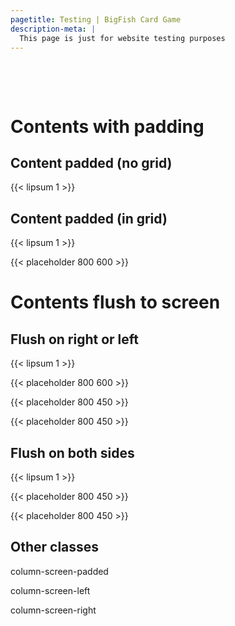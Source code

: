 ```yaml
---
pagetitle: Testing | BigFish Card Game
description-meta: |
  This page is just for website testing purposes
---
```


::: {.column-screen-nogap .hero-img .hero-strip-page .img-container}
   
:::

::: spacer-2em
   
:::

<!-- sets default body text of whole page slightly larger -->
:::::::::::::: homepage-p

# Contents with padding

<!-- start padded content -->
::::::::::: {.grid .column-screen-padded style="--bs-columns: 1;"}
## Content padded (no grid)

{{< lipsum 1 >}}
:::::::::::

<!-- start padded grid -->
::::::::::: {.grid .column-screen-nogap .justify-contents-evenly .align-items-center .my-4}
<!-- text column -->
:::::::: {.g-col-12 .g-col-sm-12 .g-col-md-12 .g-col-lg-6 .g-col-xl-8 .g-col-xxl-8 .mx-2 .mx-lg-3 .mx-xl-4 .mx-xxl-5 .show-grid}

## Content padded (in grid)

{{< lipsum 1 >}}

<!-- end text column -->
::::::::

<!-- image column  -->
:::::::: {.g-col-12 .g-col-sm-12 .g-col-md-12 .g-col-lg-6 .g-col-xl-4 .g-col-xxl-4 .text-center .img-container .show-grid}
{{< placeholder 800 600 >}}
::::::::
<!-- end padded grid -->
:::::::::::

# Contents flush to screen

<!-- start flush grid -->
::::::::::: {.grid .column-screen-nogap .justify-contents-evenly .align-items-center .my-4}
<!-- text column -->
:::::::: {.g-col-12 .g-col-sm-12 .g-col-md-12 .g-col-lg-6 .g-col-xl-8 .g-col-xxl-8 .mx-2 .mx-lg-3 .mx-xl-4 .mx-xxl-5 .show-grid}

## Flush on right or left

{{< lipsum 1 >}}

<!-- end text column -->
::::::::

<!-- image column  -->
:::::::: {.g-col-12 .g-col-sm-12 .g-col-md-12 .g-col-lg-6 .g-col-xl-4 .g-col-xxl-4 .text-center .img-container .show-grid}
{{< placeholder 800 600 >}}
::::::::
<!-- end flush grid -->
:::::::::::

<!-- start flush on both sides grid -->
:::::::::::: {.grid .column-screen-nogap .justify-contents-evenly .align-items-center .my-4}
<!-- image column  -->
::::::::: {.g-col-12 .g-col-sm-12 .g-col-md-12 .g-col-xl-3 .text-center .img-container .show-grid}
:::::: {.grid .m-0 .img-container}
::: {.g-col-12 .g-col-md-6 .g-col-xl-12 .img-container .show-grid}
{{< placeholder 800 450 >}}
:::

::: {.g-col-12 .g-col-md-6 .g-col-xl-12 .img-container .show-grid}
{{< placeholder 800 450 >}}
:::
::::::
:::::::::

<!-- text column -->
::::::::: {.g-col-12 .g-col-sm-12 .g-col-md-12 .g-col-lg-12 .g-col-xl-6 .my-2 .mx-2 .mx-lg-3 .mx-xl-4 .mx-xxl-5 .show-grid}
## Flush on both sides

{{< lipsum 1 >}}

<!-- end text column -->
:::::::::

<!-- image column -->
::::::::: {.g-col-12 .g-col-sm-12 .g-col-md-12 .g-col-xl-3 .text-center .img-container .show-grid}
:::::: {.grid .m-0 .img-container}
::: {.g-col-12 .g-col-md-6 .g-col-xl-12 .img-container .show-grid}
{{< placeholder 800 450 >}}
:::

::: {.g-col-12 .g-col-md-6 .g-col-xl-12 .img-container .show-grid}
{{< placeholder 800 450 >}}
:::
::::::
:::::::::
::::::::::::

## Other classes

::: {.column-screen-padded .text-center .show-grid}
column-screen-padded
:::

::: {.column-screen-left .text-center .show-grid}
column-screen-left
:::

::: {.column-screen-right .text-center .show-grid}
column-screen-right
:::

<!-- ::: {.column-body .text-center .show-grid} -->
<!-- column-body -->
<!-- ::: -->

<!-- ::: {.column-body-outset .text-center .show-grid} -->
<!-- column-body-outset -->
<!-- ::: -->

<!-- ::: {.column-page-inset .text-center .show-grid} -->
<!-- column-page-inset -->
<!-- ::: -->

<!-- ::: {.column-page .text-center .show-grid} -->
<!-- column-page -->
<!-- ::: -->

<!-- ::: {.column-screen-inset .text-center .show-grid} -->
<!-- column-screen-inset -->
<!-- ::: -->

<!-- ::: {.column-screen .text-center .show-grid} -->
<!-- column-screen -->
<!-- ::: -->

<!-- end larger body text -->
::::::::::::::
